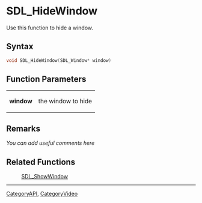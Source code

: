 
= SDL_HideWindow =
Use this function to hide a window.


== Syntax ==
<syntaxhighlight lang='c++'>
void SDL_HideWindow(SDL_Window* window)
</syntaxhighlight>

== Function Parameters ==
{|
|'''window'''
|the window to hide
|}

== Remarks ==
''You can add useful comments here''

== Related Functions ==
:[[SDL_ShowWindow]]

----
[[CategoryAPI]], [[CategoryVideo]]
